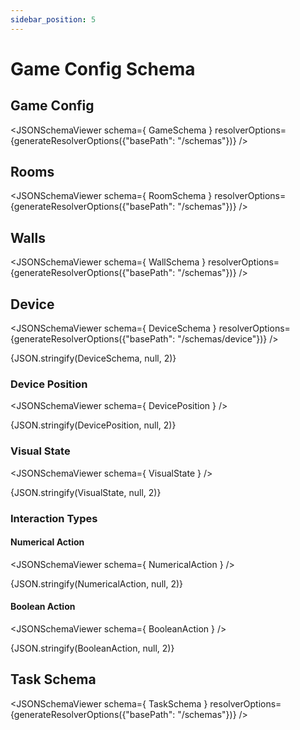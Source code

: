 ```yaml
---
sidebar_position: 5
---
```



# Game Config Schema

## Game Config

<JSONSchemaViewer schema={ GameSchema } resolverOptions={generateResolverOptions({"basePath": "/schemas"})} />

## Rooms

<JSONSchemaViewer schema={ RoomSchema } resolverOptions={generateResolverOptions({"basePath": "/schemas"})} />

## Walls

<JSONSchemaViewer schema={ WallSchema } resolverOptions={generateResolverOptions({"basePath": "/schemas"})} />

## Device

<JSONSchemaViewer schema={ DeviceSchema } resolverOptions={generateResolverOptions({"basePath": "/schemas/device"})} />

<CodeBlock language="json-schema">{JSON.stringify(DeviceSchema, null, 2)}</CodeBlock>


### Device Position

<JSONSchemaViewer schema={ DevicePosition } />

<CodeBlock language="json-schema">{JSON.stringify(DevicePosition, null, 2)}</CodeBlock>

### Visual State

<JSONSchemaViewer schema={ VisualState } />

<CodeBlock language="json-schema">{JSON.stringify(VisualState, null, 2)}</CodeBlock>


### Interaction Types

#### Numerical Action

<JSONSchemaViewer schema={ NumericalAction } />


<CodeBlock language="json-schema">{JSON.stringify(NumericalAction, null, 2)}</CodeBlock>

#### Boolean Action

<JSONSchemaViewer schema={ BooleanAction } />


<CodeBlock language="json-schema">{JSON.stringify(BooleanAction, null, 2)}</CodeBlock>

## Task Schema

<JSONSchemaViewer schema={ TaskSchema } resolverOptions={generateResolverOptions({"basePath": "/schemas"})} />
